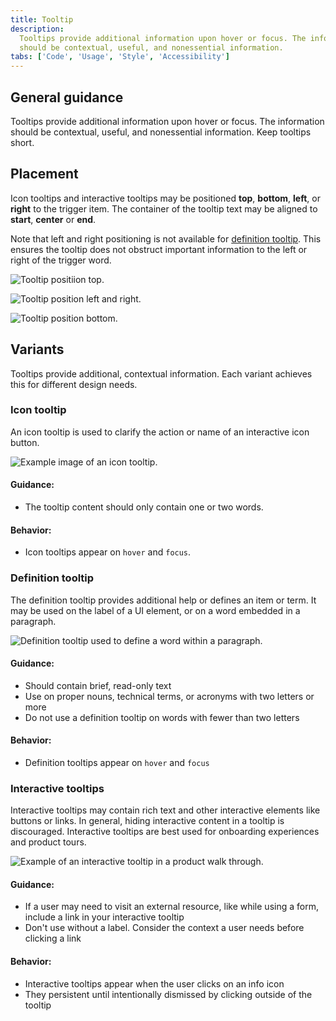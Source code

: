 ```yaml
---
title: Tooltip
description:
  Tooltips provide additional information upon hover or focus. The information
  should be contextual, useful, and nonessential information.
tabs: ['Code', 'Usage', 'Style', 'Accessibility']
---
```


## General guidance

Tooltips provide additional information upon hover or focus. The information
should be contextual, useful, and nonessential information. Keep tooltips short.

## Placement

Icon tooltips and interactive tooltips may be positioned **top**, **bottom**,
**left**, or **right** to the trigger item. The container of the tooltip text
may be aligned to **start**, **center** or **end**.

Note that left and right positioning is not available for
[definition tooltip](#definition-tooltip). This ensures the tooltip does not
obstruct important information to the left or right of the trigger word.

<Row>
<Column colLg={8}>

![Tooltip positiion top.](images/tooltip-usage-1-top.png)

</Column>
</Row>

<Row>
<Column colLg={8}>

![Tooltip position left and right.](images/tooltip-usage-1-left-right.png)

</Column>
</Row>

<Row>
<Column colLg={8}>

![Tooltip position bottom.](images/tooltip-usage-1-bottom.png)

</Column>
</Row>

## Variants

Tooltips provide additional, contextual information. Each variant achieves this
for different design needs.

### Icon tooltip

An icon tooltip is used to clarify the action or name of an interactive icon
button.

<Row>
<Column colLg={8}>

![Example image of an icon tooltip.](images/tooltip-usage-1.png)

</Column>
</Row>

#### Guidance:

- The tooltip content should only contain one or two words.

#### Behavior:

- Icon tooltips appear on `hover` and `focus`.

### Definition tooltip

The definition tooltip provides additional help or defines an item or term. It
may be used on the label of a UI element, or on a word embedded in a paragraph.

<Row>
<Column colLg={8}>

![Definition tooltip used to define a word within a paragraph.](images/definition_tooltip_image.png)

</Column>
</Row>

#### Guidance:

- Should contain brief, read-only text
- Use on proper nouns, technical terms, or acronyms with two letters or more
- Do not use a definition tooltip on words with fewer than two letters

#### Behavior:

- Definition tooltips appear on `hover` and `focus`

### Interactive tooltips

Interactive tooltips may contain rich text and other interactive elements like
buttons or links. In general, hiding interactive content in a tooltip is
discouraged. Interactive tooltips are best used for onboarding experiences and
product tours.

<Row>
<Column colLg={8}>

![Example of an interactive tooltip in a product walk through.](images/tooltip-usage-3-v2.png)

</Column>
</Row>

#### Guidance:

- If a user may need to visit an external resource, like while using a form,
  include a link in your interactive tooltip
- Don't use without a label. Consider the context a user needs before clicking a
  link

#### Behavior:

- Interactive tooltips appear when the user clicks on an info icon
- They persistent until intentionally dismissed by clicking outside of the
  tooltip
